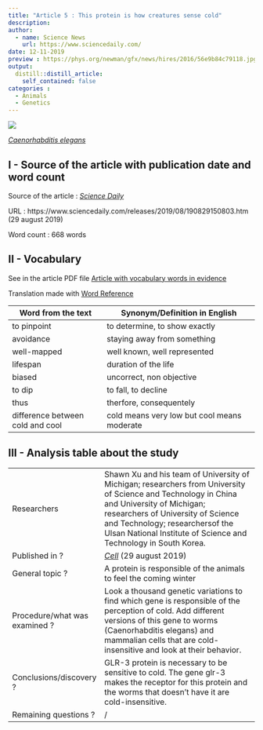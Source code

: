 ```yaml
---
title: "Article 5 : This protein is how creatures sense cold"
description:
author: 
  - name: Science News
    url: https://www.sciencedaily.com/
date: 12-11-2019
preview : https://phys.org/newman/gfx/news/hires/2016/56e9b84c79118.jpg
output:
  distill::distill_article:
    self_contained: false
categories :
  - Animals
  - Genetics
---
```


![](https://phys.org/newman/gfx/news/hires/2016/56e9b84c79118.jpg)

[*Caenorhabditis elegans*](https://phys.org/newman/gfx/news/hires/2016/56e9b84c79118.jpg)


## I - Source of the article with publication date and word count

Source of the article : [*Science Daily*](https://www.sciencedaily.com/releases/2019/08/190829150803.htm)

URL : https://www.sciencedaily.com/releases/2019/08/190829150803.htm (29 august 2019)
 
Word count : 668 words

## II - Vocabulary

See in the article PDF file [Article with vocabulary words in evidence]()

Translation made with [Word Reference](https://www.wordreference.com/)

| Word from the text | Synonym/Definition in English | French translation |
| ------------------- | ------------------------------ |
| to pinpoint | to determine, to show exactly | identifier |
| avoidance | staying away from something | évitement |
| well-mapped | well known, well represented | bien cartographié |
| lifespan | duration of the life | temps de vie |
| biased | uncorrect, non objective | biaisé |
| to dip | to fall, to decline | diminuer, chuter |
| thus | therfore, consequentely | par conséquent |
| difference between cold and cool | cold means very low but cool means moderate | cold = froid, cool = frais |

## III - Analysis table about the study

|                              |                                                                     |
| ---------------------------- | ------------------------------------------------------------------- |
| Researchers                  | Shawn Xu and his team of University of Michigan; researchers from University of Science and Technology in China and University of Michigan; researchers of University of Science and Technology; researchersof the Ulsan National Institute of Science and Technology in South Korea. |
| Published in ?                |  [*Cell*](https://www.cell.com/cell/fulltext/S0092-8674(19)30833-5?_returnURL=https%3A%2F%2Flinkinghub.elsevier.com%2Fretrieve%2Fpii%2FS0092867419308335%3Fshowall%3Dtrue) (29 august 2019)              |
| General topic ?               | A protein is responsible of the animals to feel the coming winter |
| Procedure/what was examined ? | Look a thousand genetic variations to find which gene is responsible of the perception of cold. Add different versions of this gene to worms (Caenorhabditis elegans) and mammalian cells that are cold-insensitive and look at their behavior. |  
| Conclusions/discovery ?       | GLR-3 protein is necessary to be sensitive to cold. The gene glr-3 makes the receptor for this protein and the worms that doesn't have it are cold-insensitive. |
| Remaining questions ?         | / |



